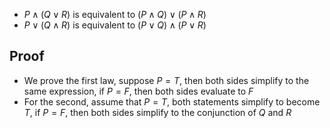 * <math>P \land (Q \lor R )</math> is equivalent to <math>(P \land Q ) \lor (P \land R)</math>
*<math>P \lor (Q \land R) </math> is equivalent to <math>(P \lor Q) \land (P \lor R)</math>
==Proof==
*We prove the first law, suppose <math>P = T</math>, then both sides simplify to the same expression, if <math>P = F</math>, then both sides evaluate to <math>F</math>
*For the second, assume that <math>P = T</math>, both statements simplify to become <math>T</math>, if <math>P = F</math>, then both sides simplify to the conjunction of <math>Q</math> and <math>R</math>
{{Knowledge Metadata|Boolean Logic|Proposition}}